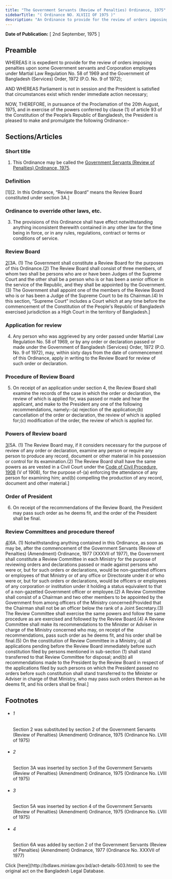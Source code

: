 ```yaml
---
title: "The Government Servants (Review of Penalties) Ordinance, 1975"
sidebarTitle: "( Ordinance NO. XLVIII OF 1975 )"
description: "An Ordinance to provide for the review of orders imposing penalties upon some Government servants and Corporation employees under certain laws."
---
```


**Date of Publication:** [ 2nd September, 1975 ]

## Preamble

WHEREAS it is expedient to provide for the review of orders imposing penalties upon some Government servants and Corporation employees under Martial Law Regulation No. 58 of 1969 and the Government of Bangladesh (Services) Order, 1972 (P.O. No. 9 of 1972);

AND WHEREAS Parliament is not in session and the President is satisfied that circumstances exist which render immediate action necessary;

NOW, THEREFORE, in pursuance of the Proclamation of the 20th August, 1975, and in exercise of the powers conferred by clause (1) of article 93 of the Constitution of the People’s Republic of Bangladesh, the President is pleased to make and promulgate the following Ordinance:-

## Sections/Articles

### Short title

1. This Ordinance may be called the [Government Servants (Review of Penalties) Ordinance, 1975](/laws/act-503 "Government Servants (Review of Penalties) Ordinance, 1975").

### Definition

[1][2. In this Ordinance, “Review Board” means the Review Board constituted under section 3A.]

### Ordinance to override other laws, etc.

3. The provisions of this Ordinance shall have effect notwithstanding anything inconsistent therewith contained in any other law for the time being in force, or in any rules, regulations, contract or terms or conditions of service.

### Review Board

[2](1)[3A. (1) The Government shall constitute a Review Board for the purposes of this Ordinance.(2) The Review Board shall consist of three members, of whom two shall be persons who are or have been Judges of the Supreme Court and the other shall be a person who is or has been a senior officer in the service of the Republic, and they shall be appointed by the Government.(3) The Government shall appoint one of the members of the Review Board who is or has been a Judge of the Supreme Court to be its Chairman.(4) In this section, “Supreme Court” includes a Court which at any time before the commencement of the Constitution of the People's Republic of Bangladesh exercised jurisdiction as a High Court in the territory of Bangladesh.]

### Application for review

4. Any person who was aggrieved by any order passed under Martial Law Regulation No. 58 of 1969, or by any order or declaration passed or made under the Government of Bangladesh (Services) Order, 1972 (P.O. No. 9 of 1972), may, within sixty days from the date of commencement of this Ordinance, apply in writing to the Review Board for review of such order or declaration.

### Procedure of Review Board

5. On receipt of an application under section 4, the Review Board shall examine the records of the case in which the order or declaration, the review of which is applied for, was passed or made and hear the applicant, and make to the President any one of the following recommendations, namely:-(a) rejection of the application;(b) cancellation of the order or declaration, the review of which is applied for;(c) modification of the order, the review of which is applied for.

### Powers of Review board

[3](1)[5A. (1) The Review Board may, if it considers necessary for the purpose of review of any order or declaration, examine any person or require any person to produce any record, document or other material in his possession or control for its examination.(2) The Review Board shall have the same powers as are vested in a Civil Court under the [Code of Civil Procedure, 1908](/laws/act-86 "Code of Civil Procedure, 1908") (V of 1908), for the purpose of-(a) enforcing the attendance of any person for examining him; and(b) compelling the production of any record, document and other material.]

### Order of President

6. On receipt of the recommendations of the Review Board, the President may pass such order as he deems fit, and the order of the President shall be final.

### Review Committees and procedure thereof

[4](1)[6A. (1) Notwithstanding anything contained in this Ordinance, as soon as may be, after the commencement of the Government Servants (Review of Penalties) (Amendment) Ordinance, 1977 (XXXVII of 1977), the Government shall constitute a Review Committee in each Ministry for the purpose of reviewing orders and declarations passed or made against persons who were or, but for such orders or declarations, would be non-gazetted officers or employees of that Ministry or of any office or Directorate under it or who were or, but for such orders or declarations, would be officers or employees of any corporation or institution under it holding a status equivalent to that of a non-gazetted Government officer or employee.(2) A Review Committee shall consist of a Chairman and two other members to be appointed by the Government from among officers of the Ministry concerned:Provided that the Chairman shall not be an officer below the rank of a Joint Secretary.(3) The Review Committee shall exercise the same powers and follow the same procedure as are exercised and followed by the Review Board.(4) A Review Committee shall make its recommendations to the Minister or Adviser in charge of the Ministry concerned who may, on receipt of the recommendations, pass such order as he deems fit, and his order shall be final.(5) On the constitution of Review Committee in a Ministry,-(a) all applications pending before the Review Board immediately before such constitution filed by persons mentioned in sub-section (1) shall stand transferred to that Review Committee for disposal; and(b) all recommendations made to the President by the Review Board in respect of the applications filed by such persons on which the President passed no orders before such constitution shall stand transferred to the Minister or Adviser in charge of that Ministry, who may pass such orders thereon as he deems fit, and his orders shall be final.]

## Footnotes

- ###### 1

  Section 2 was substituted by section 2 of the Government Servants (Review of Penalties) (Amendment) Ordinance, 1975 (Ordinance No. LVIII of 1975)

- ###### 2

  Section 3A was inserted by section 3 of the Government Servants (Review of Penalties) (Amendment) Ordinance, 1975 (Ordinance No. LVIII of 1975)

- ###### 3

  Section 5A was inserted by section 4 of the Government Servants (Review of Penalties) (Amendment) Ordinance, 1975 (Ordinance No. LVIII of 1975)

- ###### 4

  Section 6A was added by section 2 of the Government Servants (Review of Penalties) (Amendment) Ordinance, 1977 (Ordinance No. XXXVII of 1977)

<Note>
  Click [here](http://bdlaws.minlaw.gov.bd/act-details-503.html) to see the original act on the Bangladesh Legal Database.
</Note>
